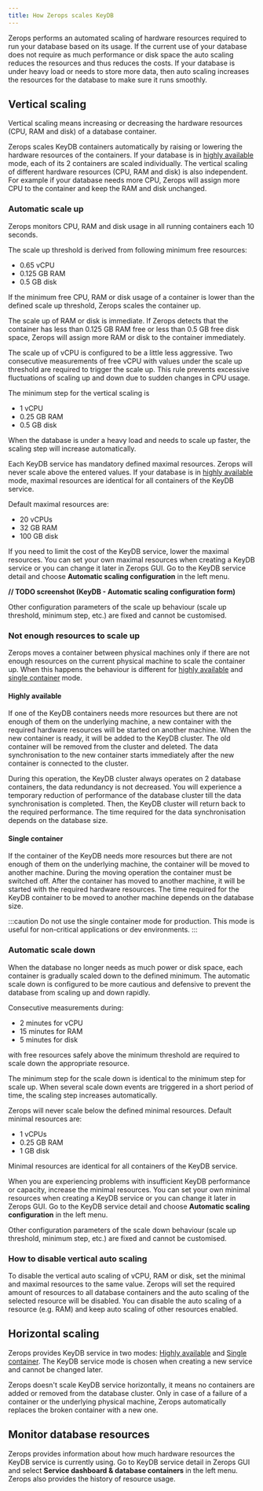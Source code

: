 ```yaml
---
title: How Zerops scales KeyDB
---
```

Zerops performs an automated scaling of hardware resources required to run your database based on its usage. If the current use of your database does not require as much performance or disk space the auto scaling reduces the resources and thus reduces the costs. If your database is under heavy load or needs to store more data, then auto scaling increases the resources for the database to make sure it runs smoothly.
## Vertical scaling
Vertical scaling means increasing or decreasing the hardware resources (CPU, RAM and disk) of a database container.

Zerops scales KeyDB containers automatically by raising or lowering the hardware resources of the containers. If your database is in [highly available](/keydb/how-to/create#highly-available) mode, each of its 2 containers are scaled individually. The vertical scaling of different hardware resources (CPU, RAM and disk) is also  independent. For example if your database needs more CPU, Zerops will assign more CPU to the container and keep the RAM and disk unchanged.

### Automatic scale up
Zerops monitors CPU, RAM and disk usage in all running containers each 10 seconds.

The scale up threshold is derived from following minimum free resources:
* 0.65 vCPU
* 0.125 GB RAM
* 0.5 GB disk

If the minimum free CPU, RAM or disk usage of a container is lower than the defined scale up threshold, Zerops scales the container up.

The scale up of RAM or disk is immediate. If Zerops detects that the container has less than 0.125 GB RAM free or less than 0.5 GB free disk space, Zerops will assign more RAM or disk to the container immediately.

The scale up of vCPU is configured to be a little less aggressive. Two consecutive measurements of free vCPU with values under the scale up threshold are required to trigger the scale up. This rule prevents excessive fluctuations of scaling up and down due to sudden changes in CPU usage.

The minimum step for the vertical scaling is
* 1 vCPU
* 0.25 GB RAM
* 0.5 GB disk

When the database is under a heavy load and needs to scale up faster, the scaling step will increase automatically.

Each KeyDB service has mandatory defined maximal resources. Zerops will never scale above the entered values. If your database is in [highly available](/keydb/how-to/create#highly-available) mode, maximal resources are identical for all containers of the KeyDB service.

Default maximal resources are:
* 20 vCPUs
* 32 GB RAM
* 100 GB disk

If you need to limit the cost of the KeyDB service, lower the maximal resources. You can set your own maximal resources when creating a KeyDB service or you can change it later in Zerops GUI. Go to the KeyDB service detail and choose **Automatic scaling configuration** in the left menu.

**// TODO screenshot (KeyDB - Automatic scaling configuration form)**

Other configuration parameters of the scale up behaviour (scale up threshold, minimum step, etc.) are fixed and cannot be customised.

### Not enough resources to scale up
Zerops moves a container between physical machines only if there are not enough resources on the current physical machine to scale the container up. When this happens the behaviour is different for [highly available](/keydb/how-to/create#highly-available) and [single container](/keydb/how-to/create#single-container) mode.

#### Highly available

If one of the KeyDB containers needs more resources but there are not enough of them on the underlying machine, a new container with the required hardware resources will be started on another machine. When the new container is ready, it will be added to the KeyDB cluster. The old container will be removed from the cluster and deleted. The data synchronisation to the new container starts immediately after the new container is connected to the cluster.

During this operation, the KeyDB cluster always operates on 2 database containers, the data redundancy is not decreased. You will experience a temporary reduction of performance of the database cluster till the data synchronisation is completed. Then, the KeyDB cluster will return back to the required performance. The time required for the data synchronisation depends on the database size.


#### Single container

If the container of the KeyDB needs more resources but there are not enough of them on the underlying machine, the container will be moved to another machine. During the moving operation the container must be switched off. After the container has moved to another machine, it will be started with the required hardware resources. The time required for the KeyDB container to be moved to another machine depends on the database size.

:::caution
Do not use the single container mode for production. This mode is useful for non-critical applications or dev environments.
:::

### Automatic scale down
When the database no longer needs as much power or disk space, each container is gradually scaled down to the defined minimum. The automatic scale down is configured to be more cautious and defensive to prevent the database from scaling up and down rapidly.

Consecutive measurements during:
* 2 minutes for vCPU
* 15 minutes for RAM
* 5 minutes for disk

with free resources safely above the minimum threshold are required to scale down the appropriate resource.

The minimum step for the scale down is identical to the minimum step for scale up. When several scale down events are triggered in a short period of time, the scaling step increases automatically.

Zerops will never scale below the defined minimal resources. Default minimal resources are:
* 1 vCPUs
* 0.25 GB RAM
* 1 GB disk

Minimal resources are identical for all containers of the KeyDB service.

When you are experiencing problems with insufficient KeyDB performance or capacity, increase the minimal resources. You can set your own minimal resources when creating a KeyDB service or you can change it later in Zerops GUI. Go to the KeyDB service detail and choose **Automatic scaling configuration** in the left menu.

Other configuration parameters of the scale down behaviour (scale up threshold, minimum step, etc.) are fixed and cannot be customised.

### How to disable vertical auto scaling

To disable the vertical auto scaling of vCPU, RAM or disk, set the minimal and maximal resources to the same value. Zerops will set the required amount of resources to all database containers and the auto scaling of the selected resource will be disabled. You can disable the auto scaling of a resource (e.g. RAM) and keep auto scaling of other resources enabled.

## Horizontal scaling

Zerops provides KeyDB service in two modes: [Highly available](/keydb/how-to/create#highly-available) and [Single container](/keydb/how-to/create#single-container). The KeyDB service mode is chosen when creating a new service and cannot be changed later.

Zerops doesn't scale KeyDB service horizontally, it means no containers are added or removed from the database cluster. Only in case of a failure of a container or the underlying physical machine, Zerops automatically replaces the broken container with a new one.


## Monitor database resources

Zerops provides information about how much hardware resources the KeyDB service is currently using. Go to KeyDB service detail in Zerops GUI and select **Service dashboard & database containers** in the left menu. Zerops also provides the history of resource usage.




